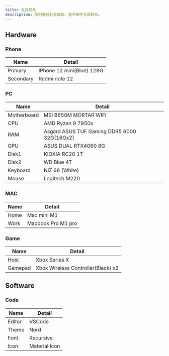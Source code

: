 ```yaml
---
title: 与我联系
description: 随时通过社交媒体、电子邮件与我联系。
---
```


## Hardware

### Phone

| Name      | Detail                    |
| --------- | ------------------------- |
| Primary   | IPhone 12 mini(Blue) 128G |
| Secondary | Redmi note 12             |

### PC

| Name        | Detail                                      |
| ----------- | ------------------------------------------- |
| Motherboard | MSI B650M MORTAR WIFI                       |
| CPU         | AMD Ryzen 9 7950x                           |
| RAM         | Asgard ASUS TUF Gaming DDR5 6000 32G(16Gx2) |
| GPU         | ASUS DUAL RTX4060 8G                        |
| Disk1       | KIOXIA RC20 1T                              |
| Disk2       | WD Blue 4T                                  |
| Keyboard    | NIZ 68 (White)                              |
| Mouse       | Logitech M220                               |

### MAC

| Name | Detail             |
| ---- | ------------------ |
| Home | Mac mini M1        |
| Work | Macbook Pro M1 pro |

### Game

| Name    | Detail                             |
| ------- | ---------------------------------- |
| Host    | Xbox Series X                      |
| Gamepad | Xbox Wireless Controller(Black) x2 |

## Software

### Code

| Name   | Detail        |
| ------ | ------------- |
| Editor | VSCode        |
| Theme  | Nord          |
| Font   | Recursive     |
| Icon   | Material Icon |
